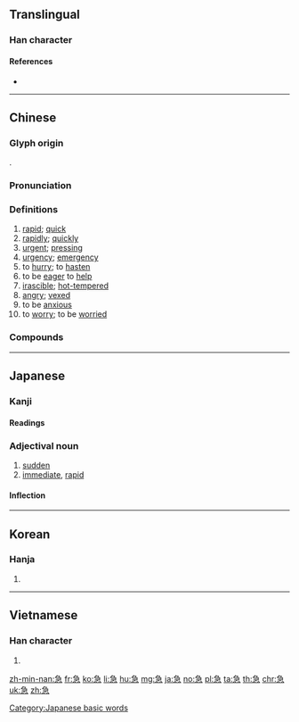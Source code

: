 {{character info/new}}
==Translingual==
{{stroke order|stroke=9}}

===Han character===
{{Han char|rn=61|rad=心|as=05|sn=9|four=27337|canj=NMP,NSP|ids=⿱刍心}}

====References====
* {{Han ref|kx=0381.210|dkj=10475|dj=0710.060|hdz=42281.080|uh=6025|ud=24613|bh=ABE6|bd=44006}}

----

==Chinese==
{{zh-forms}}

===Glyph origin===
{{Han etym}}
{{Han compound|及|心|c1=p|c2=s|t2=heart|ls=psc}}.

===Pronunciation===
{{zh-pron
|m=jí
|c=gap1
|h=pfs=kip
|md=gék
|mn=kip
|w=4jiq
|mc=y
|oc=y
|ma=y
|cat=a,adv,v,a
}}

===Definitions===
{{zh-hanzi}}

# [[rapid]]; [[quick]]
# [[rapidly]]; [[quickly]]
# [[urgent]]; [[pressing]]
# [[urgency]]; [[emergency]]
# to [[hurry]]; to [[hasten]]
# to be [[eager]] to [[help]]
# [[irascible]]; [[hot-tempered]]
# [[angry]]; [[vexed]]
# to be [[anxious]]
# to [[worry]]; to be [[worried]]

===Compounds===
{{zh-der|作急|急溜|情急智生|急攘攘|急腳信|急缺|急聒|急慌|急救法|急救|急步|急件|急腳鬼|急不可待|峭急|急伶俐|急急忙忙|急急鋪鋪|嘴急|事急|急觴|急言|急巴巴|急需|忙忙急急|又氣又急|卞急|急留骨碌|急速|告急文書|急急腳腳|急裝|坡陡水急|喉急|慘急|急令|惶急|急行軍|急進|慌急|情急|悁急|急旋旋|急躁|急景凋年|急鬆鬆|急驟|急馳|急颭颭|急風暴雨|急電|急難|急遽|急遞鋪|急遍|急轉直下|急轉彎|急足|急起直追|急赤白臉|急變|急診|急腳遞|急腳|急脈緩受|急聲|急絃|急簌簌|急管繁絃|急節|急穰穰|急病|急用|急火攻心|急湍|急流|急波波|急智|急景流年|急景|急於星火|急料子|急救包|急捷|急手|急戰|急性病|急性子|急急風|急急巴巴|急急|急忿怨痛|急張拘諸|急并各邦|急就章|急就篇|急就|急如風火|急吼吼|急吞|急口令|急務|急劇|急切|急促|急人之難|急人之困|急三槍|急相|急公好義|促忙促急|急彎|急且|心急火燎|心忙意急|性急|人急計生|內急|急如星火|不著急|忙投急趁|急事|心急|急症|周急|周急繼乏|急流勇退|峻急|急竹繁絲|急性|乾急|尿急|急拍|急煞|急忙|急待|急功近利|急中生智|巴巴急急|危急|孔急|急不擇言|一時之急|意急心忙|急不可耐|急征重斂|人急智生|乾著急|告急|急功近名|心急如焚|又急又氣|急煎煎|十萬火急|不用著急|急要|急進主義|急迫|倒懸之急|急驚風|急先鋒|不急之務|扶急持傾|氣急|相煎太急|濟急|猴急|狗急跳牆|氣急敗壞|狷急|救急|手急眼快|湍急|應急|當勞之急|懁急|窘急|萬急|焦急|眉急|相煎何急|拿急|操之過急|發急|發喉急|當務之急|拘急|燒眉之急|燃眉之急|接急|火急|風急雨驟|迅急|緩急輕重|緊急命令|緊急狀態|起急|裡急後重|荒急|遑急|繁絲急管|緩急相濟|需款孔急|繁弦急管|請急|褊急|臉急|緊急|飄風急雨|緩不濟急|赴急|輕重緩急|轍鮒之急|緊急處分|至急|裡急|著急|趕急|緊急警報|緩急|躁急|虎急急}}

{{zh-cat|Beginning}}

----

==Japanese==

===Kanji===
{{ja-kanji|grade=3|rs=心05}}

====Readings====
{{ja-readings
|goon=[[こう]] (kō)
|kanon=[[きゅう]] (kyū)
|kun=[[いそぐ|いそ-ぐ]] (isogu), [[いそぎ]] (isogi), [[いそがしい|いそ-がしい, いそが-しい]] (isogashii), [[いそめく|いそ-めく]] (isomeku), [[せく|せ-く]] (seku), [[せき]] (seki)
}}

===Adjectival noun===
{{ja-adj|きゅう|infl=na}}

# [[sudden]]
# [[immediate]], [[rapid]]

====Inflection====
{{ja-na|きゅう}}

[[Category:Japanese basic words]]

----

==Korean==

===Hanja===
{{ko-hanja|hangeul=급|eumhun=|rv=geup|mr=kŭp|y=kup}}

# {{defn|lang=ko|sort=心05}}

----

==Vietnamese==

===Han character===
{{vi-hantu|[[cấp]], [[gấp]], [[kép]], [[kíp]], [[quắp]]|rs=心05}}

# {{defn|lang=vi|sort=心05}}

[[zh-min-nan:急]]
[[fr:急]]
[[ko:急]]
[[li:急]]
[[hu:急]]
[[mg:急]]
[[ja:急]]
[[no:急]]
[[pl:急]]
[[ta:急]]
[[th:急]]
[[chr:急]]
[[uk:急]]
[[zh:急]]